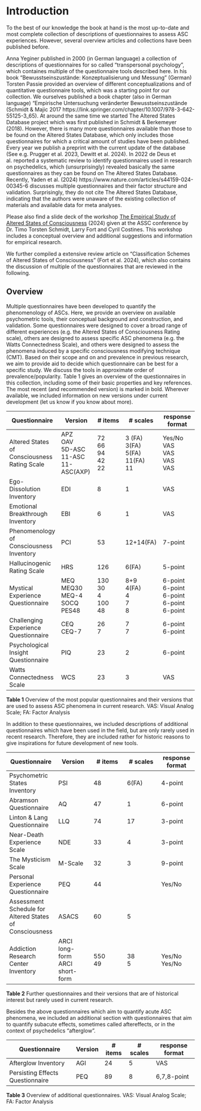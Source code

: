 
# Introduction

To the best of our knowledge the book at hand is the most up-to-date and most complete collection of descriptions of questionnaires to assess ASC experiences. However, several overview articles and collections have been published before. 

Anna Yeginer published in 2000 (in German language) a collection of descriptions of questionnaires for so called "transpersonal psychology", which containes multiple of the questionnaire tools described here. In his book "Bewusstseinszustände: Konzeptualisierung und Messung" (German) Torsten Passie provided an overview of different conceptualizations and of quantitative questionnaire tools, which was a starting point for our collection. We ourselves published a book chapter (also in German language) "Empirische Untersuchung veränderter Bewusstseinszustände (Schmidt & Majic 2017  https://link.springer.com/chapter/10.1007/978-3-642-55125-3_65). At around the same time we started The Altered States Database project which was first published in Schmidt & Berkemeyer (2018). However, there is many more questionnaires available than those to be found on the Altered States Database, which only includes those questionnaires for which a critical amount of studies have been published. Every year we publish a preprint with the current update of the database (See e.g. Prugger et al. 2023, Dewitt et al. 2024).
In 2022 de Deus et al. reported a systematic review to identify questionnaires used in research on psychedelics, which (unsurprisingly) revealed basically the same questionnaires as they can be found on The Altered States Database.
Recently, Yaden et al. (2024) https://www.nature.com/articles/s44159-024-00345-6 discusses multiple questionnaires and their factor structure and validation. Surprisingly, they do not cite The Altered States Database, indicating that the authors were unaware of the existing collection of materials and available data for meta analyses. 

Please also find a slide deck of the workshop [The Empirical Study of Altered States of Consciousness](https://www.researchgate.net/publication/382366098_The_Empirical_Study_of_Altered_States_of_Consciousness_ASSC_Tutorial) (2024) given at the ASSC conference by Dr. Timo Torsten Schmidt, Larry Fort and Cyril Costines. This workshop includes a conceptual overview and additional suggestions and information for empirical research. 

We further compiled a extensive review article on "Classification Schemes of Altered States of Consciousness" (Fort et al. 2024), which also contains the discussion of multiple of the questionnaires that are reviewed in the following.

## Overview 

Multiple questionnaires have been developed to quantify the phenomenology of ASCs. Here, we provide an overview on available psychometric tools, their conceptual background and construction, and validation. Some questionnaires were designed to cover a broad range of different experiences (e.g. the Altered States of Consciousness Rating scale), others are designed to assess specific ASC phenomena (e.g. the Watts Connectedness Scale), and others were designed to assess the phenomena induced by a specific consciousness modifying technique (CMT). Based on their scope and on and prevalence in previous research, we aim to provide aid to decide which questionnaire can be best for a specific study. We discuss the tools in approximate order of prevalence/popularity.
Table 1 gives an overview of the questionnaires in this collection, including some of their basic properties and key references. The most recent (and recommended version) is marked in bold. Wherever available, we included information on new versions under current development (let us know if you know about more).


| Questionnaire  | Version | # items  | # scales | response format 
|-----------|-----------|-----------|-----------|-----------|
| Altered States of Consciousness Rating Scale  | APZ <br /> OAV <br /> 5D-ASC <br /> 11-ASC <br /> 11-ASC(AXP) | 72 <br /> 66 <br /> 94 <br /> 42 <br /> 22 | 3 (FA) <br /> 3(FA) <br /> 5(FA) <br /> 11(FA)<br /> 11  | Yes/No <br /> VAS <br /> VAS <br /> VAS <br /> VAS |
| Ego-Dissolution Inventory | EDI | 8 | 1 | VAS |
| Emotional Breakthrough Inventory | EBI | 6 | 1 | VAS |
| Phenomenology of Consciousness Inventory | PCI | 53 | 12+14(FA)  | 7-point |
| Hallucinogenic Rating Scale | HRS | 126 | 6(FA)  | 5-point |
| Mystical Experience Questionnaire | MEQ <br />  MEQ30 <br /> MEQ-4 <br /> SOCQ <br /> PES48 | 130 <br /> 30 <br />  4 <br /> 100 <br /> 48 | 8+9  <br />  4(FA) <br /> 4 <br />7 <br /> 8  | 6-point <br /> 6-point <br /> 6-point <br /> 6-point <br /> 6-point |
| Challenging Experience Questionnaire | CEQ <br />  CEQ-7 | 26 <br /> 7 <br />  |  7 <br /> 7 <br /> |  6-point <br /> 6-point <br />  |
| Psychological Insight Questionnaire | PIQ | 23 | 2 | 6-point|
| Watts Connectedness Scale | WCS | 23 | 3 | VAS |

__Table 1__ Overview of the most popular questionnaires and their versions that are used to assess ASC phenomena in current research. VAS: Visual Analog Scale; FA: Factor Analysis


In addition to these questionnaires, we included descriptions of additional questionnaires which have been used in the field, but are only rarely used in recent research. Therefore, they are included rather for historic reasons to give inspirations for future development of new tools.

| Questionnaire  | Version | # items  | # scales | response format 
|-----------|-----------|-----------|-----------|-----------|
| Psychometric States Inventory | PSI | 48 | 6(FA)  | 4-point |
| Abramson Questionnaire  | AQ | 47 | 1 |  6-point |
| Linton & Lang Questionnaire | LLQ | 74 | 17 | 3-point  |
| Near-Death Experience Scale | NDE | 33 | 4 | 3-point  |
| The Mysticism Scale | M-Scale | 32 | 3 | 9-point |
| Personal Experience Questionnaire | PEQ | 44 |  | Yes/No |
| Assessment Schedule for Altered States of Consciousness | ASACS | 60 | 5 |  |
| Addiction Research Center Inventory | ARCI long-form <br /> ARCI short-form | 550 <br /> 49 | 38 <br /> 5 | Yes/No <br /> Yes/No |
__Table 2__ Further questionnaires and their versions that are of historical interest but rarely used in current research. 


Besides the above questionnaires which aim to quantify acute ASC phenomena, we included an additional section with questionnaires that aim to quantify subacute effects, sometimes called aftereffects, or in the context of psychedelics "afterglow".

| Questionnaire  | Version | # items  | # scales | response format 
|-----------|-----------|-----------|-----------|-----------|
| Afterglow Inventory | AGI | 24 | 5 | VAS |
| Persisting Effects Questionnaire | PEQ | 89| 8 | 6,7,8-point |

__Table 3__ Overview of additional questionnaires. VAS: Visual Analog Scale; FA: Factor Analysis
